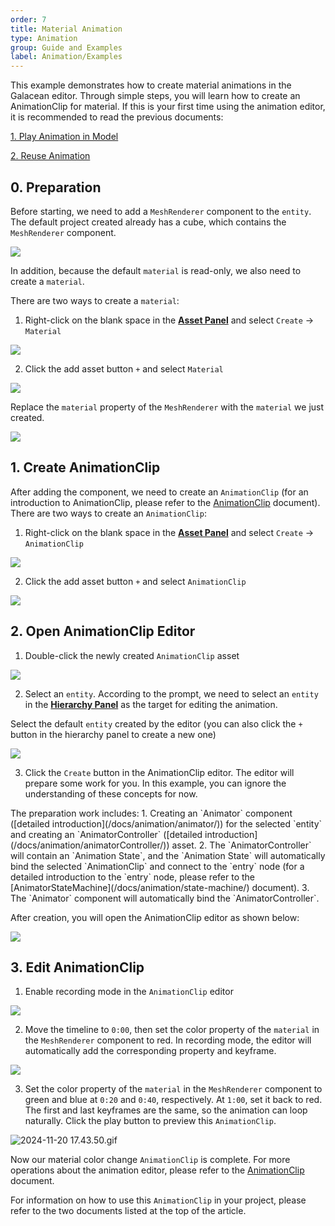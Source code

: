 ```yaml
---
order: 7
title: Material Animation
type: Animation
group: Guide and Examples
label: Animation/Examples
---
```


This example demonstrates how to create material animations in the Galacean editor. Through simple steps, you will learn how to create an AnimationClip for material. If this is your first time using the animation editor, it is recommended to read the previous documents:

[1. Play Animation in Model](/docs/animation/examples/playAnimation/)

[2. Reuse Animation](/docs/animation/examples/reuseAnimation/)

## 0. Preparation
Before starting, we need to add a `MeshRenderer` component to the `entity`. The default project created already has a cube, which contains the `MeshRenderer` component.

<Image src="https://mdn.alipayobjects.com/huamei_3zduhr/afts/img/A*pN-yRK0i-OIAAAAAAAAAAAAADsJ_AQ/original" />

In addition, because the default `material` is read-only, we also need to create a `material`.

There are two ways to create a `material`:
1. Right-click on the blank space in the **[Asset Panel](/docs/assets/interface)** and select `Create` -> `Material`

<Image src="https://mdn.alipayobjects.com/huamei_3zduhr/afts/img/A*1ox2RKV31u4AAAAAAAAAAAAADsJ_AQ/original" />

2. Click the add asset button `+` and select `Material`

<Image src="https://mdn.alipayobjects.com/huamei_3zduhr/afts/img/A*zt3PRb2LsagAAAAAAAAAAAAADsJ_AQ/original" />

Replace the `material` property of the `MeshRenderer` with the `material` we just created.

<Image src="https://mdn.alipayobjects.com/huamei_3zduhr/afts/img/A*vISSRpxf6PUAAAAAAAAAAAAADsJ_AQ/original" />

## 1. Create AnimationClip
After adding the component, we need to create an `AnimationClip` (for an introduction to AnimationClip, please refer to the [AnimationClip](/docs/animation/clip) document). There are two ways to create an `AnimationClip`:
1. Right-click on the blank space in the **[Asset Panel](/docs/assets/interface)** and select `Create` -> `AnimationClip`

<Image src="https://mdn.alipayobjects.com/huamei_3zduhr/afts/img/A*XK28Qr2GX6UAAAAAAAAAAAAADsJ_AQ/original" />

2. Click the add asset button `+` and select `AnimationClip`

<Image src="https://mdn.alipayobjects.com/huamei_3zduhr/afts/img/A*Dws0TriVVakAAAAAAAAAAAAADsJ_AQ/original" />

## 2. Open AnimationClip Editor

1. Double-click the newly created `AnimationClip` asset

<Image src="https://mdn.alipayobjects.com/huamei_3zduhr/afts/img/A*w4ReS7ijXgcAAAAAAAAAAAAADsJ_AQ/original" />

2. Select an `entity`. According to the prompt, we need to select an `entity` in the **[Hierarchy Panel](/docs/interface/hierarchy)** as the target for editing the animation.

Select the default `entity` created by the editor (you can also click the `+` button in the hierarchy panel to create a new one)

<Image src="https://mdn.alipayobjects.com/huamei_3zduhr/afts/img/A*UvZXSryjAngAAAAAAAAAAAAADsJ_AQ/original" />

3. Click the `Create` button in the AnimationClip editor. The editor will prepare some work for you. In this example, you can ignore the understanding of these concepts for now.

<Callout type="info">
The preparation work includes:
1. Creating an `Animator` component ([detailed introduction](/docs/animation/animator/)) for the selected `entity` and creating an `AnimatorController` ([detailed introduction](/docs/animation/animatorController/)) asset.
2. The `AnimatorController` will contain an `Animation State`, and the `Animation State` will automatically bind the selected `AnimationClip` and connect to the `entry` node (for a detailed introduction to the `entry` node, please refer to the [AnimatorStateMachine](/docs/animation/state-machine/) document).
3. The `Animator` component will automatically bind the `AnimatorController`.
</Callout>

After creation, you will open the AnimationClip editor as shown below:

<Image src="https://mdn.alipayobjects.com/huamei_3zduhr/afts/img/A*dWJDSbxaYCYAAAAAAAAAAAAADsJ_AQ/original" />


## 3. Edit AnimationClip

1. Enable recording mode in the `AnimationClip` editor

<Image src="https://mdn.alipayobjects.com/huamei_3zduhr/afts/img/A*S4jNRZ-Ia7AAAAAAAAAAAAAADsJ_AQ/original" />

2. Move the timeline to `0:00`, then set the color property of the `material` in the `MeshRenderer` component to red. In recording mode, the editor will automatically add the corresponding property and keyframe.

<Image src="https://mdn.alipayobjects.com/huamei_3zduhr/afts/img/A*N6WqR4SRxCgAAAAAAAAAAAAADsJ_AQ/original" />

3. Set the color property of the `material` in the `MeshRenderer` component to green and blue at `0:20` and `0:40`, respectively. At `1:00`, set it back to red. The first and last keyframes are the same, so the animation can loop naturally. Click the play button to preview this `AnimationClip`.

![2024-11-20 17.43.50.gif](<https://mdn.alipayobjects.com/huamei_3zduhr/afts/img/A*mQOgR6L3NjYAAAAAAAAAAAAADsJ_AQ/original>)


Now our material color change `AnimationClip` is complete. For more operations about the animation editor, please refer to the [AnimationClip](/docs/animation/clip) document.

For information on how to use this `AnimationClip` in your project, please refer to the two documents listed at the top of the article.

